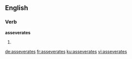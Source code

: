 
==English==

===Verb===
'''asseverates'''

# {{third-person singular of|asseverate}}

[[de:asseverates]]
[[fr:asseverates]]
[[ku:asseverates]]
[[vi:asseverates]]